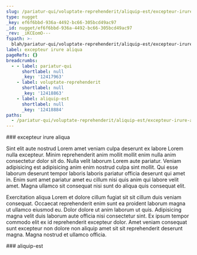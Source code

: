 ```yaml
---
slug: /pariatur-qui/voluptate-reprehenderit/aliquip-est/excepteur-irure-aliqua
type: nugget
_key: ef6f6bbd-936a-4492-bc66-305bcd49ac97
_id: nugget/ef6f6bbd-936a-4492-bc66-305bcd49ac97
_rev: _iKCEomO---
fspath: >-
  blah/pariatur-qui/voluptate-reprehenderit/aliquip-est/excepteur-irure-aliqua.md
label: excepteur irure aliqua
pageRefs: {}
breadcrumbs:
  - - label: pariatur-qui
      shortlabel: null
      _key: '12417963'
    - label: voluptate-reprehenderit
      shortlabel: null
      _key: '12418863'
    - label: aliquip-est
      shortlabel: null
      _key: '12418884'
paths:
  - /pariatur-qui/voluptate-reprehenderit/aliquip-est/excepteur-irure-aliqua
---
```


<NuggetArea>
<Nugget slug="/pariatur-qui/voluptate-reprehenderit/aliquip-est/excepteur-irure-aliqua" type="nugget" _key="ef6f6bbd-936a-4492-bc66-305bcd49ac97" _id="nugget/ef6f6bbd-936a-4492-bc66-305bcd49ac97" _rev="_iKCEomO---" fspath="blah/pariatur-qui/voluptate-reprehenderit/aliquip-est/excepteur-irure-aliqua.md" label="excepteur irure aliqua" paths="/pariatur-qui/voluptate-reprehenderit/aliquip-est/excepteur-irure-aliqua">
<NuggetBody>
### excepteur irure aliqua

Sint elit aute nostrud Lorem amet veniam culpa deserunt ex labore Lorem nulla excepteur. Minim reprehenderit anim mollit mollit enim nulla anim consectetur dolor sit do. Nulla velit laborum Lorem aute pariatur. Veniam adipisicing est adipisicing anim enim nostrud culpa sint mollit. Qui esse laborum deserunt tempor laboris laboris pariatur officia deserunt qui amet in. Enim sunt amet pariatur amet eu cillum nisi quis anim qui labore velit amet. Magna ullamco sit consequat nisi sunt do aliqua quis consequat elit.

Exercitation aliqua Lorem et dolore cillum fugiat sit sit cillum duis veniam consequat. Occaecat reprehenderit enim sunt ea proident laborum magna ut ullamco eiusmod eu. Dolor dolore ut anim laborum ut quis. Adipisicing magna velit duis laborum aute officia nisi consectetur sint. Ex ipsum tempor commodo elit ex id reprehenderit excepteur dolor. Amet veniam consequat sunt excepteur non dolore non aliquip amet sit sit reprehenderit deserunt magna. Magna nostrud et ullamco officia.

</NuggetBody>
<Breadcrumbs>
<Crumbs>
<Crumb _key="12417963" label="pariatur-qui" /><Crumb _key="12418863" label="voluptate-reprehenderit" /><Crumb _key="12418884" label="aliquip-est" />
</Crumbs>
</Breadcrumbs>
</Nugget>

<NuggetsInbound>
</NuggetsInbound>
<NuggetsOutbound>
</NuggetsOutbound>
</NuggetArea>
<PassagesInbound>
<Passage direction="inbound" type="passage" _key="12418884" _id="passage/12418884" _rev="_iKCEomK--A" label="aliquip-est" passage="aliquip-est" fspath="blah/pariatur-qui/voluptate-reprehenderit/aliquip-est" paths="/pariatur-qui/voluptate-reprehenderit/aliquip-est" slug="/pariatur-qui/voluptate-reprehenderit/aliquip-est">
<NuggetBody>
### aliquip-est

</NuggetBody>
<Breadcrumbs>
<Crumbs>
<Crumb _key="12417963" label="pariatur-qui" /><Crumb _key="12418863" label="voluptate-reprehenderit" />
</Crumbs>
</Breadcrumbs>
</Passage>

</PassagesInbound>
<PassagesOutbound>
</PassagesOutbound>